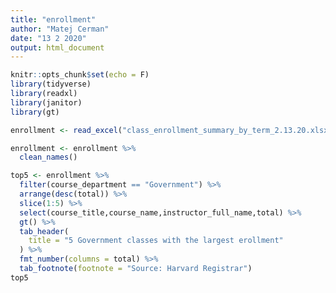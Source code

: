 ```yaml
---
title: "enrollment"
author: "Matej Cerman"
date: "13 2 2020"
output: html_document
---
```


```r
knitr::opts_chunk$set(echo = F)
library(tidyverse)
library(readxl)
library(janitor)
library(gt)
```

```r
enrollment <- read_excel("class_enrollment_summary_by_term_2.13.20.xlsx", skip = 3)
```

```r
enrollment <- enrollment %>%
  clean_names()
```

```r
top5 <- enrollment %>%
  filter(course_department == "Government") %>%
  arrange(desc(total)) %>%
  slice(1:5) %>%
  select(course_title,course_name,instructor_full_name,total) %>%
  gt() %>%
  tab_header(
    title = "5 Government classes with the largest erollment"
  ) %>%
  fmt_number(columns = total) %>%
  tab_footnote(footnote = "Source: Harvard Registrar")
top5
```

